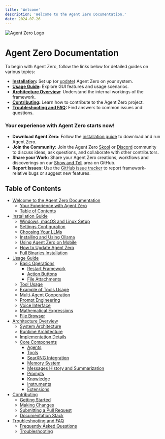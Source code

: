 ```yaml
---
title: 'Welcome'
description: 'Welcome to the Agent Zero Documentation.'
date: 2024-07-26
---
```


![Agent Zero Logo](/res/header.png)
# Agent Zero Documentation
To begin with Agent Zero, follow the links below for detailed guides on various topics:

- **[Installation](/docs/installation):** Set up (or [update](/docs/installation#how-to-update-agent-zero)) Agent Zero on your system.
- **[Usage Guide](/docs/usage):** Explore GUI features and usage scenarios.
- **[Architecture Overview](/docs/architecture):** Understand the internal workings of the framework.
- **[Contributing](/docs/contribution):** Learn how to contribute to the Agent Zero project.
- **[Troubleshooting and FAQ](/docs/troubleshooting):** Find answers to common issues and questions.

### Your experience with Agent Zero starts now!

- **Download Agent Zero:** Follow the [installation guide](/docs/installation) to download and run Agent Zero.
- **Join the Community:** Join the Agent Zero [Skool](https://www.skool.com/agent-zero) or [Discord](https://discord.gg/Z2tun2N3) community to discuss ideas, ask questions, and collaborate with other contributors.
- **Share your Work:** Share your Agent Zero creations, workflows and discoverings on our [Show and Tell](https://github.com/frdel/agent-zero/discussions/categories/show-and-tell) area on GitHub.
- **Report Issues:** Use the [GitHub issue tracker](https://github.com/frdel/agent-zero/issues) to report framework-relative bugs or suggest new features.

## Table of Contents

- [Welcome to the Agent Zero Documentation](#agent-zero-documentation)
  - [Your Experience with Agent Zero](#your-experience-with-agent-zero-starts-now)
  - [Table of Contents](#table-of-contents)
- [Installation Guide](/docs/installation)
  - [Windows, macOS and Linux Setup](/docs/installation#windows-macos-and-linux-setup-guide)
  - [Settings Configuration](/docs/installation#settings-configuration)
  - [Choosing Your LLMs](/docs/installation#choosing-your-llms)
  - [Installing and Using Ollama](/docs/installation#installing-and-using-ollama-local-models)
  - [Using Agent Zero on Mobile](/docs/installation#using-agent-zero-on-your-mobile-device)
  - [How to Update Agent Zero](/docs/installation#how-to-update-agent-zero)
  - [Full Binaries Installation](/docs/installation#in-depth-guide-for-full-binaries-installation)
- [Usage Guide](/docs/usage)
  - [Basic Operations](/docs/usage#basic-operations)
    - [Restart Framework](/docs/usage#restart-framework)
    - [Action Buttons](/docs/usage#action-buttons)
    - [File Attachments](/docs/usage#file-attachments)
  - [Tool Usage](/docs/usage#tool-usage)
  - [Example of Tools Usage](/docs/usage#example-of-tools-usage-web-search-and-code-execution)
  - [Multi-Agent Cooperation](/docs/usage#multi-agent-cooperation)
  - [Prompt Engineering](/docs/usage#prompt-engineering)
  - [Voice Interface](/docs/usage#voice-interface)
  - [Mathematical Expressions](/docs/usage#mathematical-expressions)
  - [File Browser](/docs/usage#file-browser)
- [Architecture Overview](/docs/architecture)
  - [System Architecture](/docs/architecture#system-architecture)
  - [Runtime Architecture](/docs/architecture#runtime-architecture)
  - [Implementation Details](/docs/architecture#implementation-details)
  - [Core Components](/docs/architecture#core-components)
    - [Agents](/docs/architecture#1-agents)
    - [Tools](/docs/architecture#2-tools)
    - [SearXNG Integration](/docs/architecture#searxng-integration)
    - [Memory System](/docs/architecture#3-memory-system)
    - [Messages History and Summarization](/docs/architecture#messages-history-and-summarization)
    - [Prompts](/docs/architecture#4-prompts)
    - [Knowledge](/docs/architecture#5-knowledge)
    - [Instruments](/docs/architecture#6-instruments)
    - [Extensions](/docs/architecture#7-extensions)
- [Contributing](/docs/contribution)
  - [Getting Started](/docs/contribution#getting-started)
  - [Making Changes](/docs/contribution#making-changes)
  - [Submitting a Pull Request](/docs/contribution#submitting-a-pull-request)
  - [Documentation Stack](/docs/contribution#documentation-stack)
- [Troubleshooting and FAQ](/docs/troubleshooting)
  - [Frequently Asked Questions](/docs/troubleshooting#frequently-asked-questions)
  - [Troubleshooting](/docs/troubleshooting#troubleshooting) 